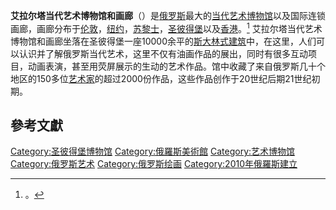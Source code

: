 {{Infobox Museum
|name          = 艾拉尔塔当代艺术博物馆和画廊<br />Erarta Museum and Galleries of Contemporary Art
|image         = Музей современного искусства Эрарта.jpg
|established = 2010年9月10日
|location       = [[俄罗斯|俄罗斯]][[圣彼得堡|圣彼得堡]]199106<br />[[瓦西里岛|瓦西里岛]]29线，2号
|website       = [http://www.erarta.com/en Erarta.com]
}}

'''艾拉尔塔当代艺术博物馆和画廊'''（{{lang|en|Erarta}}）是[[俄罗斯|俄罗斯]]最大的[[当代艺术|当代艺术]][[博物馆|博物馆]]以及国际连锁画廊，画廊分布于[[伦敦|伦敦]]，[[纽约|纽约]]，[[苏黎士|苏黎士]]，[[圣彼得堡|圣彼得堡]]以及[[香港|香港]]。<ref>{{cite web | url=http://www.inyourpocket.com/russia/st-petersburg/what-to-see/Modern-Art-Centres-and-Galleries/Erarta,-Museum-and-Galleries-of-Contemporary-Art_65530v | title=艾拉尔塔当代艺术博物馆和画廊| publisher=[http://www.inyourpocket.com/ InYourPocket] | work=城市指南 | accessdate=2011年7月5日}}。</ref>
艾拉尔塔当代艺术博物馆和画廊坐落在圣彼得堡一座10000余平的[[斯大林式建筑|斯大林式建筑]]中，在这里，人们可以认识并了解俄罗斯当代艺术，这里不仅有油画作品的展出，同时有很多互动项目，动画表演，甚至用荧屏展示的生动的艺术作品。馆中收藏了来自俄罗斯几十个地区的150多位[[艺术家|艺术家]]的超过2000份作品，这些作品创作于20世纪后期21世纪初期。

== 參考文獻 ==
{{Reflist|2}}

[[Category:圣彼得堡博物馆|Category:圣彼得堡博物馆]]
[[Category:俄羅斯美術館|Category:俄羅斯美術館]]
[[Category:艺术博物馆|Category:艺术博物馆]]
[[Category:俄罗斯艺术|Category:俄罗斯艺术]]
[[Category:俄罗斯绘画|Category:俄罗斯绘画]]
[[Category:2010年俄羅斯建立|Category:2010年俄羅斯建立]]